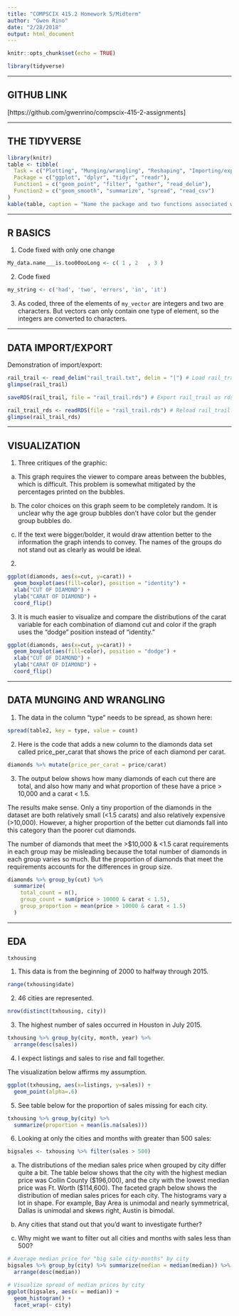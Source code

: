 ```yaml
---
title: "COMPSCIX 415.2 Homework 5/Midterm"
author: "Gwen Rino"
date: "2/28/2018"
output: html_document
---
```


```r
knitr::opts_chunk$set(echo = TRUE)
```
```r
library(tidyverse)
```
***
## GITHUB LINK  
[https://github.com/gwenrino/compscix-415-2-assignments]

***
## THE TIDYVERSE 

```r
library(knitr)
table <- tibble(
  Task = c("Plotting", "Munging/wrangling", "Reshaping", "Importing/exporting"),
  Package = c("ggplot", "dplyr", "tidyr", "readr"),
  Function1 = c("geom_point", "filter", "gather", "read_delim"),
  Function2 = c("geom_smooth", "summarize", "spread", "read_csv")
)
kable(table, caption = "Name the package and two functions associated with each task")
```

***
## R BASICS  

1. Code fixed with only one change
```r
My_data.name___is.too00ooLong <- c( 1 , 2   , 3 )
```
2. Code fixed
```r
my_string <- c('had', 'two', 'errors', 'in', 'it')
```
3. As coded, three of the elements of `my_vector` are integers and two are characters. But vectors can only contain one type of element, so the integers are converted to characters.

***
## DATA IMPORT/EXPORT  

Demonstration of import/export:
```r
rail_trail <- read_delim("rail_trail.txt", delim = "|") # Load rail_trail.txt
glimpse(rail_trail)

saveRDS(rail_trail, file = "rail_trail.rds") # Export rail_trail as rds file

rail_trail_rds <- readRDS(file = "rail_trail.rds") # Reload rail_trail.rds
glimpse(rail_trail_rds)
```

***
## VISUALIZATION  

1. Three critiques of the graphic:

a. This graph requires the viewer to compare areas between the bubbles, which is difficult. This problem is somewhat mitigated by the percentages printed on the bubbles.

b. The color choices on this graph seem to be completely random. It is unclear why the age group bubbles don't have color but the gender group bubbles do.

c. If the text were bigger/bolder, it would draw attention better to the information the graph intends to convey. The names of the groups do not stand out as clearly as would be ideal.

2.
```r
ggplot(diamonds, aes(x=cut, y=carat)) + 
  geom_boxplot(aes(fill=color), position = "identity") + 
  xlab("CUT OF DIAMOND") + 
  ylab("CARAT OF DIAMOND") + 
  coord_flip()
```

3. It is much easier to visualize and compare the distributions of the carat variable for each combination of diamond cut and color if the graph uses the "dodge" position instead of "identity."

```r
ggplot(diamonds, aes(x=cut, y=carat)) + 
  geom_boxplot(aes(fill=color), position = "dodge") + 
  xlab("CUT OF DIAMOND") + 
  ylab("CARAT OF DIAMOND") + 
  coord_flip()
```

***
## DATA MUNGING AND WRANGLING  

1. The data in the column "type" needs to be spread, as shown here:
```r
spread(table2, key = type, value = count)
```

2. Here is the code that adds a new column to the diamonds data set called price_per_carat that shows the price of each diamond per carat.

```r
diamonds %>% mutate(price_per_carat = price/carat)
```

3. The output below shows how many diamonds of each cut there are total, and also how many and what proportion of these have a price > 10,000 and a carat < 1.5.

The results make sense. Only a tiny proportion of the diamonds in the dataset are both relatively small (<1.5 carats) and also relatively expensive (>10,000). However, a higher proportion of the better cut diamonds fall into this category than the poorer cut diamonds.

The number of diamonds that meet the >$10,000 & <1.5 carat requirements in each group may be misleading because the total number of diamonds in each group varies so much. But the proportion of diamonds that meet the requirements accounts for the differences in group size.

```r
diamonds %>% group_by(cut) %>% 
  summarize(
    total_count = n(),
    group_count = sum(price > 10000 & carat < 1.5),
    group_proportion = mean(price > 10000 & carat < 1.5)
  )
```

***
## EDA  

```r
txhousing
```

1. This data is from the beginning of 2000 to halfway through 2015.

```r
range(txhousing$date)
```

2. 46 cities are represented.

```r
nrow(distinct(txhousing, city))
```

3. The highest number of sales occurred in Houston in July 2015.

```r
txhousing %>% group_by(city, month, year) %>%
  arrange(desc(sales))
```

4. I expect listings and sales to rise and fall together.

The visualization below affirms my assumption.

```r
ggplot(txhousing, aes(x=listings, y=sales)) +
  geom_point(alpha=.6)
```

5. See table below for the  proportion of sales missing for each city.

```r
txhousing %>% group_by(city) %>% 
  summarize(proportion = mean(is.na(sales)))
```

6. Looking at only the cities and months with greater than 500 sales:

```r
bigsales <- txhousing %>% filter(sales > 500)
```

a. The distributions of the median sales price when grouped by city differ quite a bit. The table below shows that the city with the highest median price was Collin County ($196,000), and the city with the lowest median price was Ft. Worth ($114,600). The faceted graph below shows the distribution of median sales prices for each city. The histograms vary a lot in shape. For example, Bay Area is unimodal and nearly symmetrical, Dallas is unimodal and skews right, Austin is bimodal.

b. Any cities that stand out that you’d want to investigate further?

c. Why might we want to filter out all cities and months with sales less than 500?

```r
# Average median price for "big sale city-months" by city 
bigsales %>% group_by(city) %>% summarize(median = median(median)) %>% 
  arrange(desc(median)) 

# Visualize spread of median prices by city
ggplot(bigsales, aes(x = median)) + 
  geom_histogram() + 
  facet_wrap(~ city) 
```




